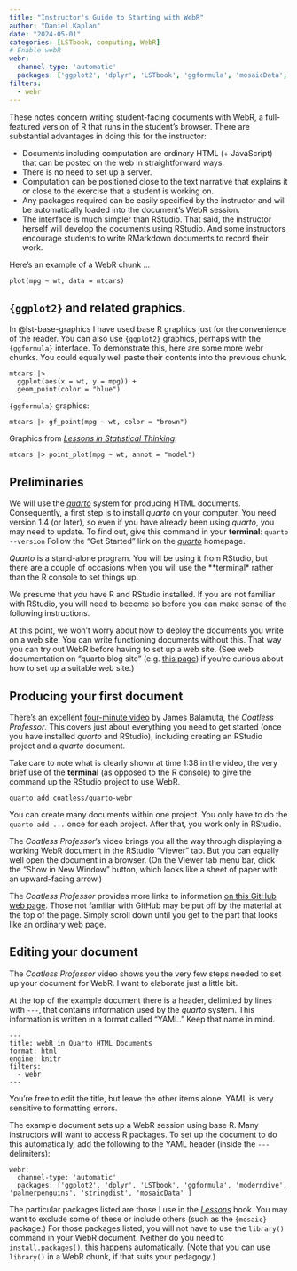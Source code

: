 ```yaml
---
title: "Instructor's Guide to Starting with WebR"
author: "Daniel Kaplan"
date: "2024-05-01"
categories: [LSTbook, computing, WebR]
# Enable webR
webr:
  channel-type: 'automatic'
  packages: ['ggplot2', 'dplyr', 'LSTbook', 'ggformula', 'mosaicData', 'moderndive', 'palmerpenguins', 'stringdist', 'mosaicData' ]
filters:
  - webr
---
```


These notes concern writing student-facing documents with WebR, a full-featured version of R that runs in the student's browser. There are substantial advantages in doing this for the instructor:

- Documents including computation are ordinary HTML (+  JavaScript) that can be posted on the web in straightforward ways.
- There is no need to set up a server.
- Computation can be positioned close to the text narrative that explains it or close to the exercise that a student is working on. 
- Any packages required can be easily specified by the instructor and will be automatically loaded into the document's WebR session.
- The interface is much simpler than RStudio. That said, the instructor herself will develop the documents using RStudio. And some instructors encourage students to write RMarkdown documents to record their work. 

Here's an example of a WebR chunk ...

::: {lst-base-graphics}
```webr-r
plot(mpg ~ wt, data = mtcars)
```
:::

::: {.callout-note}
## `{ggplot2}` and related graphics.

In @lst-base-graphics I have used base R graphics just for the convenience of the reader. You can also use `{ggplot2}` graphics, perhaps with the `{ggformula}` interface. To demonstrate this, here are some more webr chunks. You could equally well paste their contents into the previous chunk.

```webr-r
mtcars |> 
  ggplot(aes(x = wt, y = mpg)) + 
  geom_point(color = "blue")
```

`{ggformula}` graphics:
```webr-r
mtcars |> gf_point(mpg ~ wt, color = "brown")
```

Graphics from [*Lessons in Statistical Thinking*](https://dtkaplan.github.io/Lessons-in-statistical-thinking/L02-Pointplots.html#point-plot):
```webr-r
mtcars |> point_plot(mpg ~ wt, annot = "model")
```
:::

## Preliminaries

We will use the [*quarto*](https://quarto.org/) system for producing HTML documents. Consequently, a first step is to install *quarto* on your computer. You need version 1.4 (or later), so even if you have already been using *quarto*, you may need to update. [To find out, give this command in your **terminal**: `quarto --version`]{.aside} Follow the "Get Started" link on the [*quarto*](https://quarto.org/) homepage.

*Quarto* is a stand-alone program. You will be using it from RStudio, but there are a couple of occasions when you will use the **terminal* rather than the R console to set things up.

We presume that you have R and RStudio installed. If you are not familiar with RStudio, you will need to become so before you can make sense of the following instructions.

At this point, we won't worry about how to deploy the documents you write on a web site. You can write functioning documents without this. That way you can try out WebR before having to set up a web site. (See web documentation on "quarto blog site" (e.g. [this page](https://quarto.org/docs/publishing/)) if you're curious about how to set up a suitable web site.)

## Producing your first document

There's an excellent [four-minute video](https://youtu.be/DoRR2S5lLvk?t=5) by James Balamuta, the *Coatless Professor*. This covers just about everything you need to get started (once you have installed *quarto* and RStudio), including creating an RStudio project and a *quarto* document.

Take care to note what is clearly shown at time 1:38 in the video, the very brief use of the **terminal** (as opposed to the R console) to give the command up the RStudio project to use WebR. 

```
quarto add coatless/quarto-webr
```

You can create many documents within one project. You only have to do the `quarto add ...` once for each project. After that, you work only in RStudio.

The *Coatless Professor*'s video brings you all the way through displaying a working WebR document in the RStudio "Viewer" tab. But you can equally well open the document in a browser. (On the Viewer tab menu bar, click the "Show in New Window" button, which looks like a sheet of paper with an upward-facing arrow.)

The *Coatless Professor* provides more links to information [on this GitHub web page](https://github.com/coatless/quarto-webr?tab=readme-ov-file). Those not familiar with GitHub may be put off by the material at the top of the page. Simply scroll down until you get to the part that looks like an ordinary web page.

## Editing your document

The *Coatless Professor* video shows you the very few steps needed to set up your document for WebR. I want to elaborate just a little bit.

At the top of the example document there is a header, delimited by lines with `---`, that contains information used by the *quarto* system. This information is written in a format called "YAML." Keep that name in mind.

```
---
title: webR in Quarto HTML Documents
format: html
engine: knitr
filters:
  - webr
---
```

You're free to edit the title, but leave the other items alone. YAML is very sensitive to formatting errors.

The example document sets up a WebR session using base R. Many instructors will want to access R packages. To set up the document to do this automatically, add the following to the YAML header (inside the `---` delimiters):

```
webr:
  channel-type: 'automatic'
  packages: ['ggplot2', 'dplyr', 'LSTbook', 'ggformula', 'moderndive', 'palmerpenguins', 'stringdist', 'mosaicData' ]
```

The particular packages listed are those I use in the [*Lessons*](https://dtkaplan.github.io/Lessons-in-statistical-thinking) book. You may want to exclude some of these or include others (such as the `{mosaic}` package.) For those packages listed, you will not have to use the `library()` command in your WebR document. Neither do you need to `install.packages()`, this happens automatically. (Note that you can use `library()` in a WebR chunk, if that suits your pedagogy.)


